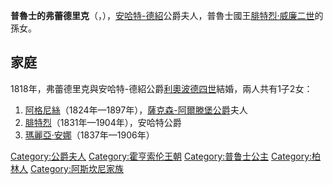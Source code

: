{{Multiple issues|
{{Expand language|1=en|time=2021-01-14T09:31:37+00:00}}
{{Unreferenced|time=2021-01-14T09:31:37+00:00}}
}}
{{Infobox noble
| name        = 普魯士的弗蕾德里克
| title       = 安哈特-德紹公爵夫人
| image       = Bildnis der Prinzessin Friederike Herzogin von Sachsen-Anhalt in grünem Samtkleid mit hermelinbesetztem Umhang.jpg
| birth_date  = {{birth date|1796|9|30|df=y}}
| birth_place = {{flag|Prussia|1750}}[[柏林|柏林]]
| death_date  = {{death date and age|1850|1|1|1796|9|30|df=y}}
| death_place = {{flag|German Confederation}}[[安哈尔特-德绍|安哈尔特-德绍]][[德紹|德紹]]
| noble family= [[霍亨索倫王朝|霍亨索倫王朝]]
| father      = [[路德維希·卡爾_(普魯士)|普魯士的路德維希·卡爾]]
| mother      = [[弗蕾德里克_(梅克倫堡-施特雷利茨)|梅克倫堡-施特雷利茨的弗蕾德里克]]
}}
'''普魯士的弗蕾德里克'''（{{lang-de|Friederike von Preußen}}，{{bd|1796年|9月30日|1850年|1月1日}}），[[安哈尔特-德绍|安哈特-德紹]]公爵夫人，普魯士國王[[腓特烈·威廉二世|腓特烈·威廉二世]]的孫女。

== 家庭 ==
1818年，弗蕾德里克與安哈特-德紹公爵[[利奥波德四世_(安哈尔特)|利奧波德四世]]結婚，兩人共有1子2女：
# [[安哈特-德紹的阿格尼絲|阿格尼絲]]（1824年—1897年），[[恩斯特一世_(薩克森-阿爾滕堡)|薩克森-阿爾滕堡公爵]]夫人
# [[弗里德里希一世_(安哈尔特)|腓特烈]]（1831年—1904年），安哈特公爵
# [[瑪麗亞·安娜_(安哈特-德紹)|瑪麗亞·安娜]]（1837年—1906年）

{{Authority control}}
{{歐洲人物小作品}}
{{DEFAULTSORT: Friederike}}
[[Category:公爵夫人|Category:公爵夫人]]
[[Category:霍亨索伦王朝|Category:霍亨索伦王朝]]
[[Category:普鲁士公主|Category:普鲁士公主]]
[[Category:柏林人|Category:柏林人]]
[[Category:阿斯坎尼家族|Category:阿斯坎尼家族]]